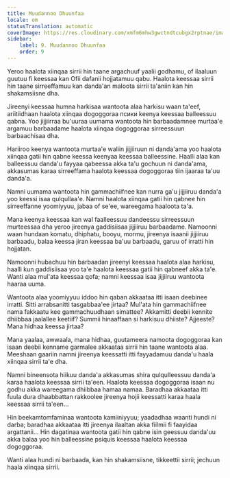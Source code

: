 ```yaml
---
title: Muudannoo Dhuunfaa
locale: om
statusTranslation: automatic
coverImage: https://res.cloudinary.com/xmfm6mhw3gwctndtcubgx2rptnae/image/upload/v1740468922/small_cover_tratado_de_psicologia_revolucionaria_a4c0dca4e0.webp
sidebar:
    label: 9. Muudannoo Dhuunfaa
    order: 9
---
```

Yeroo haalota xiinqaa sirrii hin taane argachuuf yaalii godhamu, of ilaaluun guutuu fi keessaa kan Ofii dafanii hojjatamuu qabu. Haalota keessaa sirrii hin taane sirreeffamuu kan danda'an maloota sirrii ta'aniin kan hin shakamsiisne dha.

Jireenyi keessaa humna harkisaa wantoota alaa harkisu waan ta'eef, ariitiidhaan haalota xiinqaa dogoggoraa псики keenya keessaa balleessuu qabna. Yoo jijjiirraa bu'uuraa uumama wantoota hin barbaadamnee murtaa'e argamuu barbaadame haalota xiinqaa dogoggoraa sirreessuun barbaachisaa dha.

Hariiroo keenya wantoota murtaa'e waliin jijjiiruun ni danda'ama yoo haalota xiinqaa gatii hin qabne keessa keenyaa keessaa balleessine. Haalli alaa kan balleessuu danda'u fayyaa qabeessa akka ta'u gochuun ni danda'ama, akkasumas karaa sirreeffama haalota keessaa dogoggoraa tiin ijaaraa ta'uu danda'a.

Namni uumama wantoota hin gammachiifnee kan nurra ga'u jijjiiruu danda'a yoo keessi isaa qulqullaa'e. Namni haalota xiinqaa gatii hin qabnee hin sirreeffanne yoomiyyuu, jabaa of se'ee, wareegama haaloota ta'a.

Mana keenya keessaa kan wal faalleessuu dandeessu sirreessuun murteessaa dha yeroo jireenya gaddisiisaa jijjiiruu barbaadame. Namoonni waan hundaan komatu, dhiphatu, booyu, mormu, jireenya isaanii jijjiiruu barbaadu, balaa keessa jiran keessaa ba'uu barbaadu, garuu of irratti hin hojjatan.

Namoonni hubachuu hin barbaadan jireenyi keessaa haalota alaa harkisu, haalli kun gaddisiisaa yoo ta'e haalota keessaa gatii hin qabneef akka ta'e. Wanti alaa mul'ata keessaa qofa; namni keessaa isaa jijjiiruu wantoota haaraa uuma.

Wantoota alaa yoomiyyuu iddoo hin qaban akkaataa itti isaan deebinee irratti. Sitti arrabsanitti tasgabbaa'ee jirtaa? Mul'ata hin gammachiifnee nama fakkaatu kee gammachuudhaan simattee? Akkamitti deebii kennite dhiibbaa jaalallee keetiif? Summii hinaaffaan si harkisuu dhiiste? Ajjeeste? Mana hidhaa keessa jirtaa?

Mana yaalaa, awwaala, mana hidhaa, guutameera namoota dogoggoraa kan isaan deebii kenname garmalee akkaataa sirrii hin taane wantoota alaa. Meeshaan gaariin namni jireenya keessatti itti fayyadamuu danda'u haala xiinqaa sirrii ta'e dha.

Namni bineensota hiikuu danda'a akkasumas shira qulqulleessuu danda'a karaa haalota keessaa sirrii ta'een. Haalota keessaa dogoggoraa isaan nu godhu akka wareegama dhiibbaa hamaa namaa. Baradhaa akkaataa itti fuula dura dhaabbattan rakkoolee jireenya hojii keessatti karaa haala keessaa sirrii ta'een...

Hin beekamtomfaminaa wantoota kamiiniyyuu; yaadadhaa waanti hundi ni darba; baradhaa akkaataa itti jireenya ilaaltan akka fiilmii fi faayidaa argattanii... Hin dagatinaa wantoota gatii hin qabne isin geessuu danda'uu akka balaa yoo hin balleessine psiquis keessaa haalota keessaa dogoggoraa.

Wanti alaa hundi ni barbaada, kan hin shakamsiisne, tikkeettii sirrii; jechuun haala xiinqaa sirrii.

